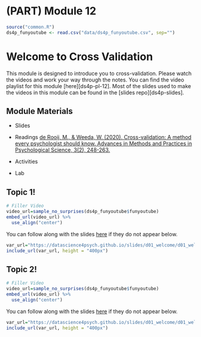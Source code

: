 # (PART) Module 12 {-}


```r
source("common.R")
ds4p_funyoutube <- read.csv("data/ds4p_funyoutube.csv", sep="")

```

# Welcome to Cross Validation

This module is designed to introduce you to cross-validation. Please watch the videos and work your way through the notes. You can find the video playlist for this module [here][ds4p-pl-12]. Most of the slides used to make the videos in this module can be found in the [slides repo][ds4p-slides].


## Module Materials

* Slides


* Readings
		[de Rooij, M., & Weeda, W. (2020). Cross-validation: A method every psychologist should know. Advances in Methods and Practices in Psychological Science, 3(2), 248-263.](https://journals.sagepub.com/doi/full/10.1177/2515245919898466)

* Activities

* Lab


## Topic 1!

```r
# Filler Video
video_url=sample_no_surprises(ds4p_funyoutube$funyoutube)
embed_url(video_url) %>%
  use_align("center")
```

You can follow along with the slides [here](https://datascience4psych.github.io/slides/d01_welcome/d01_welcome.html) if they do not appear below.

```r
var_url="https://datascience4psych.github.io/slides/d01_welcome/d01_welcome.html"
include_url(var_url, height = "400px")
```


## Topic 2!

```r
# Filler Video
video_url=sample_no_surprises(ds4p_funyoutube$funyoutube)
embed_url(video_url) %>%
  use_align("center")
```

You can follow along with the slides [here](https://datascience4psych.github.io/slides/d01_welcome/d01_welcome.html) if they do not appear below.

```r
var_url="https://datascience4psych.github.io/slides/d01_welcome/d01_welcome.html"
include_url(var_url, height = "400px")
```


<!-- 

## Activity 03: Star Wars!

```r
var_url="https://datascience4psych.github.io/slides/d04_ggplot2/d04_ggplot2.html#19"
include_url(var_url, height = "400px")
```

You can find the materials for the Star Wars activity [here](https://github.com/DataScience4Psych/ae-03-starwars-dataviz). The compiled version should look something like the following...

```r
var_url="https://datascience4psych.github.io/ae-03-starwars-dataviz/starwars.html"
include_url(var_url, height = "400px")
```
-->
